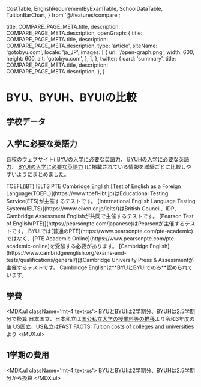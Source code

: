  CostTable,
  EnglishRequirementByExamTable,
  SchoolDataTable,
  TuitionBarChart,
} from '@/features/compare';

  title: COMPARE_PAGE_META.title,
  description: COMPARE_PAGE_META.description,
  openGraph: {
    title: COMPARE_PAGE_META.title,
    description: COMPARE_PAGE_META.description,
    type: 'article',
    siteName: 'gotobyu.com',
    locale: 'ja_JP',
    images: [
      {
        url: '/open-graph.png',
        width: 600,
        height: 600,
        alt: 'gotobyu.com',
      },
    ],
  },
  twitter: {
    card: 'summary',
    title: COMPARE_PAGE_META.title,
    description: COMPARE_PAGE_META.description,
  },
}


# BYU、BYUH、BYUIの比較


## 学校データ

<SchoolDataTable />


## 入学に必要な英語力

各校のウェブサイト(
[BYUの入学に必要な英語力](https://enrollment.byu.edu/admissions/english-proficiency-requirement)、
[BYUHの入学に必要な英語力](https://hookele.byuh.edu/admissions/english-test-requirements)、
[BYUIの入学に必要な英語力](https://www.byui.edu/admissions/apply/international-students/english-requirements)
)に掲載されている情報を試験ごとに比較しやすいようにまとめました。

<TabGroup>
  <TabList className='flex'>
    <Tab>
      <span className='font-bold'>TOEFL(iBT)</span>
    </Tab>
    <Tab>
      <span className='font-bold'>IELTS</span>
    </Tab>
    <Tab>
      <span className='font-bold'>PTE</span>
    </Tab>
    <Tab>
      <span className='font-bold'>Cambridge English</span>
    </Tab>
  </TabList>
  <TabPanels>
    <TabPanel>
      <EnglishRequirementByExamTable exam='TOEFL' data={ENGLISH_REQUIREMENT_BY_EXAM.TOEFL} />
      [Test of English as a Foreign Language(TOEFL)](https://www.toefl-ibt.jp)はEducational Testing Service(ETS)が主催するテストです。
    </TabPanel>
    <TabPanel>
      <EnglishRequirementByExamTable exam='IELTS' data={ENGLISH_REQUIREMENT_BY_EXAM.IELTS} />
      [International English Language Testing System(IELTS)](https://www.eiken.or.jp/ielts/)はBritish Council、IDP、Cambridge Assessment Englishが共同で主催するテストです。
    </TabPanel>
    <TabPanel>
      <EnglishRequirementByExamTable exam='PTE' data={ENGLISH_REQUIREMENT_BY_EXAM.PTE} />
      [Pearson Test of English(PTE)](https://pearsonpte.com/japanese)はPearsonが主催するテストです。
      BYUIでは[普通のPTE](https://www.pearsonpte.com/pte-academic)ではなく、[PTE Academic Online](https://www.pearsonpte.com/pte-academic-online)を受験する必要があります。
    </TabPanel>
    <TabPanel>
      <EnglishRequirementByExamTable exam='Cambridge English' data={ENGLISH_REQUIREMENT_BY_EXAM.cambridge} withUseOfEnglish />
      [Cambridge English](https://www.cambridgeenglish.org/exams-and-tests/qualifications/general/)はCambridge University Press &amp; Assessmentが主催するテストです。
      Cambridge Englishは**BYUとBYUIでのみ**認められています。
    </TabPanel>
  </TabPanels>
</TabGroup>


## 学費

<div className='flex flex-row space-x-4'>
  <CurrencySwitchControl />
  <LDSSwitchControl />
</div>

<div className='h-96 lg:h-120'>
  <TuitionBarChart />
</div>

<MDX.ul className='mt-4 text-xs'>
  <Footnote>
    <ExrateAnnotation />
  </Footnote>
  <Footnote>[BYU](https://enrollment.byu.edu/financial-aid/cost-of-attendance)と[BYUI](https://www.byui.edu/financial-aid/cost-of-attendance)は2学期分、[BYUH](https://financialaid.byuh.edu/cost-of-attendance)は2.5学期分で換算</Footnote>
  <Footnote>日本国立、日本私立は[国公私立大学の授業料等の推移](https://www.mext.go.jp/content/20211224-mxt_sigakujo-000019681_4.pdf)より令和3年度の値</Footnote>
  <Footnote>US国立、US私立は[FAST FACTS: Tuition costs of colleges and universities](https://nces.ed.gov/fastfacts/display.asp?id=76)より</Footnote>
</MDX.ul>


## 1学期の費用

<div className='flex flex-row space-x-4'>
  <CurrencySwitchControl />
  <LDSSwitchControl />
</div>

<CostTable />

<MDX.ul className='mt-4 text-xs'>
  <Footnote>
    <ExrateAnnotation />
  </Footnote>
  <Footnote>[BYU](https://enrollment.byu.edu/financial-aid/cost-of-attendance)と[BYUI](https://www.byui.edu/financial-aid/cost-of-attendance)は2学期分、[BYUH](https://financialaid.byuh.edu/cost-of-attendance)は2.5学期分から換算</Footnote>
</MDX.ul>
